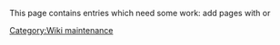 This page contains entries which need some work: add pages with {{tl|Stub}} or {{tl|Compat}}

[[Category:Wiki maintenance]]